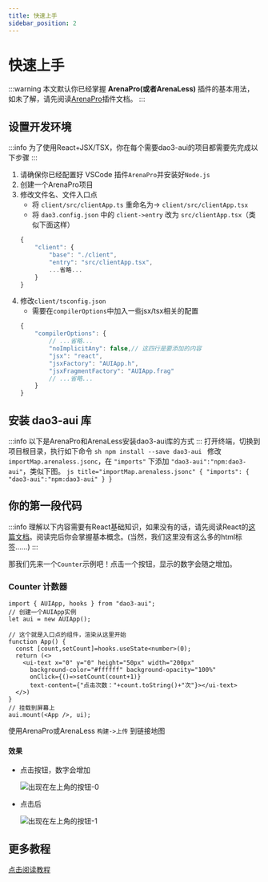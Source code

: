 ```yaml
---
title: 快速上手
sidebar_position: 2
---
```



# 快速上手
:::warning
本文默认你已经掌握 **ArenaPro(或者ArenaLess)** 插件的基本用法，如未了解，请先阅读[ArenaPro](https://www.yuque.com/box3lab/arenapro)插件文档。
:::
## 设置开发环境
:::info
为了使用React+JSX/TSX，你在每个需要dao3-aui的项目都需要先完成以下步骤
:::
1. 请确保你已经配置好 VSCode 插件`ArenaPro`并安装好`Node.js`
2. 创建一个ArenaPro项目
3. 修改文件名、文件入口点
    - 将 `client/src/clientApp.ts` 重命名为-> `client/src/clientApp.tsx`
    - 将 `dao3.config.json` 中的 `client->entry` 改为 `src/clientApp.tsx`（类似下面这样）
    ```js title="dao3.config.json"
    {
        "client": {
            "base": "./client",
            "entry": "src/clientApp.tsx",
            ...省略...
        }
    }
    ```
4. 修改`client/tsconfig.json`
    - 需要在`compilerOptions`中加入一些jsx/tsx相关的配置
    ```js title="client/tsconfig.json"
    {
        "compilerOptions": {
            // ...省略...
            "noImplicitAny": false,// 这四行是要添加的内容
            "jsx": "react",
            "jsxFactory": "AUIApp.h",
            "jsxFragmentFactory": "AUIApp.frag"
            // ...省略...
        }
    }
    ```

## 安装 dao3-aui 库
:::info
以下是ArenaPro和ArenaLess安装dao3-aui库的方式
:::
<Tabs>
  <TabItem value="ap" label="ArenaPro Creator" default>
    打开终端，切换到项目根目录，执行如下命令
    ```sh
    npm install --save dao3-aui
    ```
  </TabItem>
  <TabItem value="al" label="ArenaLess">
    修改 `importMap.arenaless.jsonc`，在 `"imports"` 下添加 `"dao3-aui":"npm:dao3-aui"`，类似下图。
    ```js title="importMap.arenaless.jsonc"
    {
        "imports": {
            "dao3-aui":"npm:dao3-aui"
        }
    }
    ```
  </TabItem>
</Tabs>

## 你的第一段代码
:::info
理解以下内容需要有React基础知识，如果没有的话，请先阅读React的[这篇文档](https://zh-hans.react.dev/learn)。阅读完后你会掌握基本概念。(当然，我们这里没有这么多的html标签……)
:::

那我们先来一个`Counter`示例吧！点击一个按钮，显示的数字会随之增加。
### Counter 计数器
```tsx title="client/src/clientApp.tsx"
import { AUIApp, hooks } from "dao3-aui";
// 创建一个AUIApp实例
let aui = new AUIApp();

// 这个就是入口点的组件，渲染从这里开始
function App() {
  const [count,setCount]=hooks.useState<number>(0);
  return (<>
    <ui-text x="0" y="0" height="50px" width="200px" 
      background-color="#ffffff" background-opacity="100%" 
      onClick={()=>setCount(count+1)}
      text-content={"点击次数："+count.toString()+"次"}></ui-text>
  </>)
}
// 挂载到屏幕上
aui.mount(<App />, ui);
```
使用ArenaPro或ArenaLess `构建->上传` 到链接地图

#### 效果
- 点击按钮，数字会增加

  ![出现在左上角的按钮-0](./getting-started/1726421489338.png)
- 点击后

  ![出现在左上角的按钮-1](./getting-started/1726421512496.png)

## 更多教程
[点击阅读教程](./guide)
